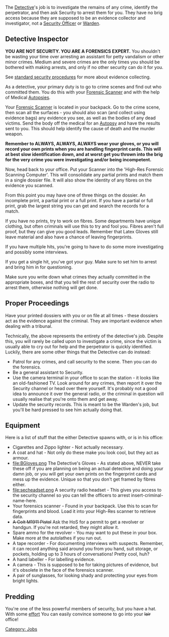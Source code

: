 {{SidebarJob|jobname=Detective|img_file=Detective.png|tagline="Also staring, Alan North"|department=Security|access=Security, Detective's Office, Maintenance|duties=Investigate crimes, gather evidence, prosecute criminals|supervisors=Head of Security|difficulty=Hard|alt_titles=Forensic Technician, Investigator}}
The [[Detective]]'s job is to investigate the remains of any crime, identify the perpetrator, and then ask Security to arrest them for you. They have no brig access because they are supposed to be an evidence collector and investigator, not a [[Security Officer]] or [[Warden]].

==Detective Inspector==
'''YOU ARE NOT SECURITY. YOU ARE A FORENSICS EXPERT.''' You shouldn't be wasting your time over arresting an assistant for petty vandalism or other minor crimes. Medium and severe crimes are the only times you should be bothered with making arrests, and only if no other security can do it for you.

See [[Guide_to_Security#Standard_Procedure|standard security procedures]] for more about evidence collecting.

As a detective, your primary duty is to go to crime scenes and find out who committed them. You do this with your [[Forensic Scanner]] and with the help of Medical [[Autopsies]].

Your [[Forensic Scanner]] is located in your backpack. Go to the crime scene, then scan all the surfaces - you should also scan (and collect using evidence bags) any evidence you see, as well as the bodies of any dead victims. Send the body off the medical for an [[Autopsy]] and have the results sent to you. This should help identify the cause of death and the murder weapon.

'''Remember to ALWAYS, ALWAYS, ALWAYS wear your gloves, or you will record your own prints when you are handling fingerprint cards. This will at best slow identification down, and at worst get you thrown into the brig for the very crime you were investigating and/or being incompetent.'''

Now, head back to your office. Put your Scanner into the 'High-Res Forensic Scanning Computer'. This will consolidate any partial prints and match them in a single dossier file. It will also show the identity of any fibres on the evidence you scanned.

From this point you may have one of three things on the dossier. An incomplete print, a partial print or a full print. If you have a partial or full print, grab the largest string you can get and search the records for a match.

If you have no prints, try to work on fibres. Some departments have unique clothing, but often criminals will use this to try and fool you. Fibres aren't full proof, but they can give you good leads. Remember that Latex Gloves still leave material and also have a chance of leaving fingerprints.

If you have multiple hits, you're going to have to do some more investigating and possibly some interviews.

If you get a single hit, you've got your guy. Make sure to set him to arrest and bring him in for questioning.

Make sure you write down what crimes they actually committed in the appropriate boxes, and that you tell the rest of security over the radio to arrest them, otherwise nothing will get done.

== Proper Proceedings ==
Have your printed dossiers with you or on file at all times - these dossiers act as the evidence against the criminal. They are important evidence when dealing with a tribunal.

Technically, the above represents the entirety of the detective's job. Despite this, you will rarely be called upon to investigate a crime, since the victim is usually able to cry out for help and the perpetrator is quickly identified. Luckily, there are some other things that the Detective can do instead:

* Patrol for any crimes, and call security to the scene. Then you can do the forensics.
* Be a general assistant to Security.
* Use the camera terminal in your office to scan the station - it looks like an old-fashioned TV. Look around for any crimes, then report it over the Security channel or head over there yourself. It's probably not a good idea to announce it over the general radio, or the criminal in question will usually realise that you're onto them and get away.
* Update the security records. This is meant to be the Warden's job, but you'll be hard pressed to see him actually doing that.

==Equipment==
Here is a list of stuff that the either Detective spawns with, or is in his office:

* Cigarettes and Zippo lighter - Not actually necessary.
* A coat and hat - Not only do these make you look cool, but they act as armour.
* [[file:BGloves.png]] The Detective's Gloves - As stated above, NEVER take these off if you are planning on being an actual detective and doing your damn job, or you will get your own prints on the fingerprint cards and mess up the evidence. Unique so that you don't get framed by fibres either.
* [[file:secheadset.png]] A security radio headset - This gives you access to the security channel so you can tell the officers to arrest insert-criminal-name-here.
* Your forensics scanner - Found in your backpack. Use this to scan for fingerprints and blood. Load it into your High-Res scanner to retrieve data.
* <s>A Colt M1911 Pistol</s> Ask the HoS for a permit to get a revolver or handgun. If you're not retarded, they might allow it.
* Spare ammo for the revolver - You may want to put these in your box. Make more at the autolathes if you run out.
* A tape recorder - For documenting interviews with suspects. Remember, it can record anything said around you from you hand, suit storage, or pockets, holding up to 3 hours of conversations!  Pretty cool, huh?
* A hand labeller - For labelling evidence.
* A camera - This is supposed to be for taking pictures of evidence, but it's obsolete in the face of the forensics scanner.
* A pair of sunglasses, for looking shady and protecting your eyes from bright lights.

==Predding==
You're one of the less powerful members of security, but you have a hat. With some [[roleplay|effort]] You can easily convince someone to go into your <s>lair</s> office!

{{Jobs}}
[[Category: Jobs]]